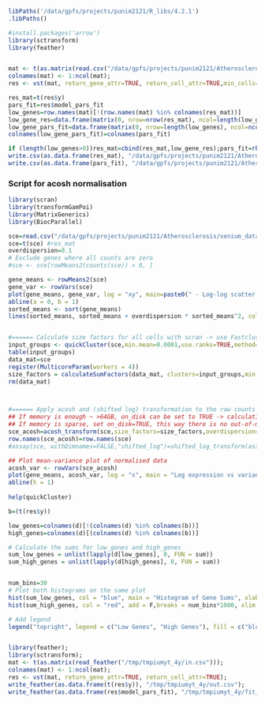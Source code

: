 ```r
libPaths('/data/gpfs/projects/punim2121/R_libs/4.2.1')
.libPaths()
```

```r
#install.packages('arrow')
library(sctransform)
library(feather)


mat <- t(as.matrix(read.csv("/data/gpfs/projects/punim2121/Atherosclerosis/xenium_data/processed_data/ssam_analysis/test.csv"))) 
colnames(mat) <- 1:ncol(mat); 
res <- vst(mat, return_gene_attr=TRUE, return_cell_attr=TRUE,min_cells=1,method='poisson')

res_mat=t(res$y)
pars_fit=res$model_pars_fit
low_genes=row.names(mat)[!(row.names(mat) %in% colnames(res_mat))]
low_gene_res=data.frame(matrix(0, nrow=nrow(res_mat), ncol=length(low_genes),dimnames=list(Rows = row.names(res_mat),Cols=low_genes)))
low_gene_pars_fit=data.frame(matrix(0, nrow=length(low_genes), ncol=ncol(pars_fit)),row.names=low_genes)
colnames(low_gene_pars_fit)=colnames(pars_fit)

if (length(low_genes>0))res_mat=cbind(res_mat,low_gene_res);pars_fit=rbind(pars_fit,low_gene_pars_fit)
write.csv(as.data.frame(res_mat), "/data/gpfs/projects/punim2121/Atherosclerosis/xenium_data/processed_data/ssam_analysis/test_out.csv"); 
write.csv(as.data.frame(pars_fit), "/data/gpfs/projects/punim2121/Atherosclerosis/xenium_data/processed_data/ssam_analysis/test_fit_params.csv")

```
### Script for acosh normalisation 

```r
library(scran)
library(transformGamPoi)
library(MatrixGenerics)
library(BiocParallel)
```

```r

sce=read.csv("/data/gpfs/projects/punim2121/Atherosclerosis/xenium_data/processed_data/ssam_analysis/test.csv")
sce=t(sce) #res_mat
overdispersion=0.1
# Exclude genes where all counts are zero
#sce <- sce[rowMeans2(counts(sce)) > 0, ]

gene_means <- rowMeans2(sce)
gene_var <- rowVars(sce)
plot(gene_means, gene_var, log = "xy", main=paste0(" - Log-log scatter plot of mean vs variance"))
abline(a = 0, b = 1)
sorted_means <- sort(gene_means)
lines(sorted_means, sorted_means + overdispersion * sorted_means^2, col = "purple")


#====== Calculate size factors for all cells with scran -> use Fastcluster clusters for this ===========
input_groups <- quickCluster(sce,min.mean=0.0001,use.ranks=TRUE,method='igraph')
table(input_groups)
data_mat=sce
register(MulticoreParam(workers = 4))
size_factors = calculateSumFactors(data_mat, clusters=input_groups,min.mean=0.00001)
rm(data_mat)



#====== Apply acosh and (shifted log) transformation to the raw counts ============
## If memory is enough ~ >64GB, on_disk can be set to TRUE -> calculation is much faster using memory
## If memory is sparse, set on_disk=TRUE, this way there is no out-of-memory error, in exchange for slower speed
sce_acosh=acosh_transform(sce,size_factors=size_factors,overdispersion=FALSE,on_disk = TRUE)
row.names(sce_acosh)=row.names(sce)
#assay(sce, withDimnames=FALSE,"shifted_log")=shifted_log_transform(assay(sce,"counts"),size_factors=size_factors,overdispersion=TRUE,on_disk=TRUE)

## Plot mean-variance plot of normalised data
acosh_var <- rowVars(sce_acosh)
plot(gene_means, acosh_var, log = "x", main = "Log expression vs variance of acosh stabilized values")
abline(h = 1)
  
help(quickCluster)

```




```r







b=(t(res$y))

low_genes=colnames(d)[!(colnames(d) %in% colnames(b))]
high_genes=colnames(d)[(colnames(d) %in% colnames(b))]

# Calculate the sums for low_genes and high_genes
sum_low_genes = unlist(lapply(d[low_genes], 0, FUN = sum))
sum_high_genes = unlist(lapply(d[high_genes], 0, FUN = sum))


num_bins=30
# Plot both histograms on the same plot
hist(sum_low_genes, col = "blue", main = "Histogram of Gene Sums", xlab = "Sum", ylab = "Frequency", breaks = num_bins)
hist(sum_high_genes, col = "red", add = F,breaks = num_bins*1000, xlim = c(0, 1)) #max(c(sum_low_genes, sum_high_genes))

# Add legend
legend("topright", legend = c("Low Genes", "High Genes"), fill = c("blue", "red"))



```

```r
library(feather); 
library(sctransform); 
mat <- t(as.matrix(read_feather("/tmp/tmpiumyt_4y/in.csv"))); 
colnames(mat) <- 1:ncol(mat); 
res <- vst(mat, return_gene_attr=TRUE, return_cell_attr=TRUE); 
write_feather(as.data.frame(t(res$y)), "/tmp/tmpiumyt_4y/out.csv"); 
write_feather(as.data.frame(res$model_pars_fit), "/tmp/tmpiumyt_4y/fit_params.csv");
```

